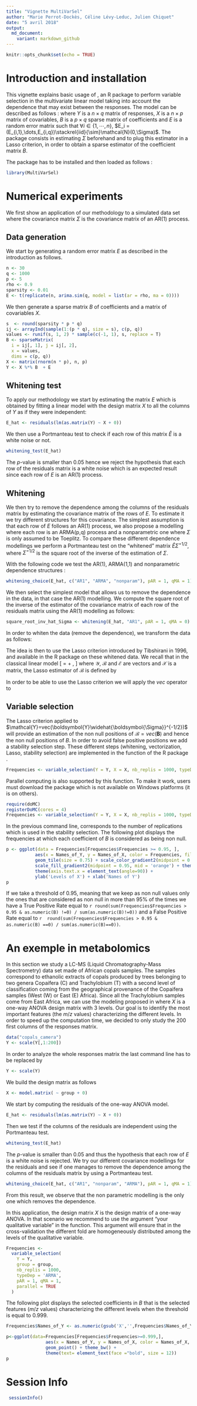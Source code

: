 ```yaml
---
title: "Vignette MultiVarSel"
author: "Marie Perrot-Dockès, Céline Lévy-Leduc, Julien Chiquet"
date: "5 avril 2018"
output:
  md_document:
    variant: markdown_github
---
```


```r
knitr::opts_chunk$set(echo = TRUE)
```

# Introduction and installation

This vignette explains basic usage of \textbf{MultiVarSel}, an R package to perform variable selection in the multivariate linear model
taking into account the dependence that may exist between the responses. The model can be described as follows : 
\begin{equation}\label{eq:model}
  Y=XB+E,
\end{equation}
where $Y$ is a $n\times q$ matrix of responses, $X$ is a $n \times p$ matrix of covariables, $B$ is a $p\times q$ sparse matrix of coefficients and $E$ is a random error matrix such that $\forall i \in \{1,\cdots,n\}$, $E_i = (E_{i,1},\dots,E_{i,q})\stackrel{iid}{\sim}\mathcal{N}(0,\Sigma)$. 
The package consists in estimating $\Sigma$ beforehand  and to plug this estimator in a Lasso criterion, in order to obtain a sparse estimator of the coefficient matrix $B$.

The package has to be installed and then loaded as follows : 

```r
library(MultiVarSel)
```


# Numerical experiments

We first show an application of our methodology to a simulated data set where the covariance matrix $\Sigma$ is the covariance matrix of an AR(1) process.

## Data generation

We start by generating a random error matrix $E$ as described in the introduction as follows.

```r
n <- 30
q <- 1000
p <- 5
rho <- 0.9
sparsity <- 0.01
E <- t(replicate(n, arima.sim(q, model = list(ar = rho, ma = 0))))

```

We then generate a sparse matrix $B$ of coefficients and a matrix of covariables $X$.
  
```r
s  <- round(sparsity * p * q) 
ij <- arrayInd(sample(1:(p * q), size = s), c(p, q))
values <- runif(s, 1, 2) * sample(c(-1, 1), s, replace = T)
B <- sparseMatrix(
  i = ij[, 1], j = ij[, 2],
  x = values,
  dims = c(p, q))
X <- matrix(rnorm(n * p), n, p)
Y <- X %*% B  + E
```

## Whitening test

To apply our methodology we start by estimating the matrix $E$ which is obtained by fitting a linear model with the design matrix $X$ to all the columns of $Y$ as if they were independent: 

```r
E_hat <- residuals(lm(as.matrix(Y) ~ X + 0))
```

We then use a Portmanteau test to check if each row of this matrix  $\widehat{E}$ is a white noise or not. 

```r
whitening_test(E_hat)
```
The $p$-value is smaller than 0.05 hence we reject the hypothesis that each row of the residuals matrix is a white noise which is an expected result since each row of $E$ is an AR(1) process.

## Whitening

We then try to remove the dependence among the columns of the residuals matrix by estimating the covariance matrix of the rows of $E$. To estimate it we try different structures for this covariance. The simplest assumption is that each row of $E$ follows an AR(1) process, we also propose a modelling where each row is an ARMA(p,q) process and a nonparametric one where $\Sigma$ is only assumed to be Toeplitz. 
To compare these different dependence modellings we perform a Portmanteau test on the "whitened" matrix  $\widehat{E}\widehat{\Sigma}^{-1/2}$, where  $\widehat{\Sigma}^{-1/2}$ is the square root of the inverse of the estimation of $\Sigma$.


With the following code we test the AR(1), ARMA(1,1) and nonparametric dependence structures :

```r
whitening_choice(E_hat, c("AR1", "ARMA", "nonparam"), pAR = 1, qMA = 1)
```

We then select the simplest model that allows us to remove the dependence in the data, in that case the AR(1) modelling.
We compute the square root of the inverse of the estimator of the covariance matrix of each
row of the residuals matrix using the AR(1) modelling as follows:

```r
square_root_inv_hat_Sigma <- whitening(E_hat, "AR1", pAR = 1, qMA = 0)
```

In order to whiten the data (remove the dependence), we transform the data as follows:
\begin{equation}\label{eq:model_whitened}
\boldsymbol{Y}\widehat{\boldsymbol{\Sigma}}_q^{-1/2}  
    =\boldsymbol{X}\boldsymbol{B}\widehat{\boldsymbol{\Sigma}}_q^{-1/2} + \boldsymbol{E}\widehat{\boldsymbol{\Sigma}}_q^{-1/2}.
\end{equation}

The idea is then to use the Lasso criterion introduced by Tibshirani in 1996, and available in the R package \texttt{glmnet} on these whitened data.
We recall that in the classical linear model
\[
  \mathcal{Y}= \mathcal{X} \mathcal{B} + \mathcal{E},
\] 
where $\mathcal{Y}$, $\mathcal{B}$ and $\mathcal{E}$ are vectors and $\mathcal{X}$ is a matrix, the Lasso estimator of $\mathcal{B}$ is defined by
\begin{equation*}
  \widehat{\mathcal{B}}(\lambda)=\textrm{Argmin}_\mathcal{B}\left\{\|\mathcal{Y}-\mathcal{X}\mathcal{B}\|_2^2+\lambda\|\mathcal{B}\|_1\right\}.
\end{equation*}

In order to be able to use the Lasso criterion we will apply the $vec$ operator to \eqref{eq:model_whitened}
\begin{equation*}
\begin{aligned}
      {\mathcal{Y}}&=
                     vec(\boldsymbol{Y}\widehat{\boldsymbol{\Sigma}}^{-1/2})  
 = vec(\boldsymbol{X}\boldsymbol{B}\widehat{\boldsymbol{\Sigma}}^{-1/2})
                     +vec(\boldsymbol{E}\widehat{\boldsymbol{\Sigma}}^{-1/2})\\
                   &={((\widehat{\boldsymbol{\Sigma}}^{-1/2})'\otimes \boldsymbol{X})}{vec(\boldsymbol{B})}
                     +{vec(\boldsymbol{E}\widehat{\boldsymbol{\Sigma}}^{-1/2})}\\
                   &={\mathcal{X}}{\mathcal{B}}+{\mathcal{E}}.
\end{aligned}    
\end{equation*}

## Variable selection

The Lasso criterion applied to $\mathcal{Y}=vec(\boldsymbol{Y}\widehat{\boldsymbol{\Sigma}}^{-1/2})$ will provide an estimation of the non null positions of $\mathcal{B}=vec(\boldsymbol{B})$ and hence the non null positions  of $B$. In order to avoid false positive positions we add a stability selection step.  These different steps (whitening, vectorization, Lasso, stability selection) are implemented in the function \texttt{variable\_selection} of the R package \texttt{MultiVarSel}.

```r
Frequencies <- variable_selection(Y = Y, X = X, nb_replis = 1000, typeDep =  "AR1", parallel = FALSE)
```

Parallel computing is also supported by this function. To make it work, users must 
download the package \textsf{doMC} which is not available on Windows platforms (it is on others).

```r
require(doMC)
registerDoMC(cores = 4)
Frequencies <- variable_selection(Y = Y, X = X, nb_replis = 1000, typeDep =  "AR1", parallel = TRUE)
```

In the previous command line, \texttt{nb\_replis} corresponds to the number of replications which is used in the stability selection. The following plot displays the frequencies at which each coefficient of $B$ is considered as being non null. 

```r
p <- ggplot(data = Frequencies[Frequencies$Frequencies >= 0.95, ],
           aes(x = Names_of_Y, y = Names_of_X, color = Frequencies, fill = Frequencies)) +
           geom_tile(size = 0.75) + scale_color_gradient2(midpoint = 0.95, mid = 'orange')  + 
           scale_fill_gradient2(midpoint = 0.95, mid = 'orange') + theme_bw() + 
           theme(axis.text.x = element_text(angle=90)) +
           ylab('Levels of X') + xlab('Names of Y')
p
```

If we take a threshold of 0.95, meaning that we keep as non null values only the ones that are considered as non null in more than 95% of the times we have a True Positive Rate equal to `r round(sum(Frequencies$Frequencies > 0.95 & as.numeric(B) !=0) / sum(as.numeric(B)!=0))` and a False Positive Rate equal to `r  round(sum(Frequencies$Frequencies > 0.95 & as.numeric(B) ==0) / sum(as.numeric(B)==0))`.

# An exemple in metabolomics 

In this section we study a LC-MS (Liquid
Chromatography-Mass Spectrometry) data set made of African copals
samples. The samples correspond to ethanolic extracts of copals produced
by trees belonging to two genera Copaifera (C) and Trachylobium (T) with
a second level of classification coming from the geographical provenance
of the Copaifera samples (West (W) or East (E) Africa). Since all the
Trachylobium samples come from East Africa, we can use the modeling
proposed in \eqref{eq:model} where $X$ is a one-way ANOVA design matrix with 3 levels.
Our goal is to identify the most important features (the $m/z$ values) characterizing the different
levels. In order to speed up the computation time, we decided to only study the 200 first columns of the responses matrix.

```r
data("copals_camera")
Y <- scale(Y[,1:200]) 
```

In order to analyze the whole responses matrix the last command line has to be replaced by

```r
Y <- scale(Y) 
```



We build the design matrix as follows

```r
X <- model.matrix( ~ group + 0)
```

We start by computing the residuals of the one-way ANOVA model.

```r
E_hat <- residuals(lm(as.matrix(Y) ~ X + 0))
```

Then we test if the columns of the residuals are independent using the Portmanteau test.

```r
whitening_test(E_hat)
```

The $p$-value is smaller than 0.05 and thus the hypothesis that each row of $E$ is a white noise is rejected. 
We try our different covariance modellings for the residuals and see if one manages to remove the dependence among the columns 
of the residuals matrix by using a Portmanteau test. 

```r
whitening_choice(E_hat, c("AR1", "nonparam", "ARMA"), pAR = 1, qMA = 1)
```

From this result, we observe that the non parametric modelling is the only one which removes the dependence.

In this application, the design matrix $X$ is the design matrix of a one-way ANOVA.
In that scenario we recommend to use the argument \texttt{group =} "your qualitative variable" in the \texttt{variable\_selection} function. This argument will ensure that in the cross-validation the different fold are homogeneously distributed among the levels of the qualitative variable.

```r
Frequencies <- 
  variable_selection(
    Y = Y, 
    group = group, 
    nb_replis = 1000, 
    typeDep = 'ARMA', 
    pAR = 1, qMA = 1,
    parallel = TRUE
  )
```

The following plot displays the selected coefficients in $B$ that is the selected features ($m/z$ values) characterizing the different levels when the threshold is equal to 0.999.

```r
Frequencies$Names_of_Y <- as.numeric(gsub('X','',Frequencies$Names_of_Y))

p<-ggplot(data=Frequencies[Frequencies$Frequencies>=0.999,],
               aes(x = Names_of_Y, y = Names_of_X, color = Names_of_X, fill = Names_of_X)) + 
               geom_point() + theme_bw() + 
               theme(text= element_text(face ="bold", size = 12))
p
```

# Session Info

```r
 sessionInfo()
```
